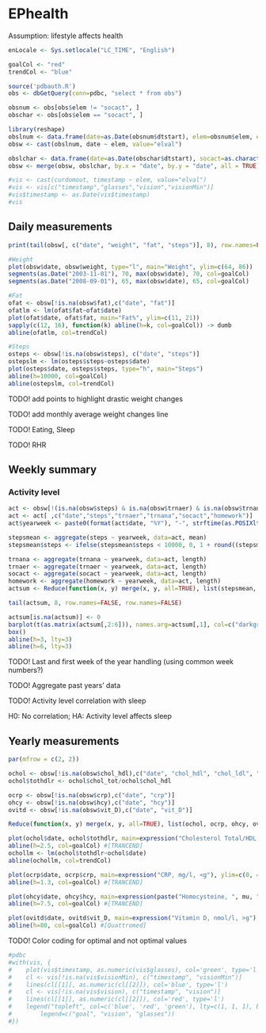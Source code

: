 EPhealth
========================================================
Assumption: lifestyle affects health
```r

enLocale <- Sys.setlocale("LC_TIME", "English")

goalCol <- "red"
trendCol <- "blue"

source('pdbauth.R')
obs <- dbGetQuery(conn=pdbc, "select * from obs")

obsnum <- obs[obs$elem != "socact", ]
obschar <- obs[obs$elem == "socact", ]

library(reshape)
obslnum <- data.frame(date=as.Date(obsnum$dtstart), elem=obsnum$elem, elval=as.numeric(obsnum$elval))
obsw <- cast(obslnum, date ~ elem, value="elval")

obslchar <- data.frame(date=as.Date(obschar$dtstart), socact=as.character(obschar$elval))
obsw <- merge(obsw, obslchar, by.x = "date", by.y = "date", all = TRUE)

#vis <- cast(curdomout, timestamp ~ elem, value="elval")
#vis <- vis[c("timestamp","glasses","vision","visionMin")]
#vis$timestamp <- as.Date(vis$timestamp)
#vis
```
## Daily measurements

```r
print(tail(obsw[, c("date", "weight", "fat", "steps")], 8), row.names=FALSE)

#Weight
plot(obsw$date, obsw$weight, type="l", main="Weight", ylim=c(64, 86))
segments(as.Date("2003-11-01"), 70, max(obsw$date), 70, col=goalCol)
segments(as.Date("2008-09-01"), 65, max(obsw$date), 65, col=goalCol)

#Fat
ofat <- obsw[!is.na(obsw$fat),c("date", "fat")]
ofatlm <- lm(ofat$fat~ofat$date)
plot(ofat$date, ofat$fat, main="Fat%", ylim=c(11, 21))
sapply(c(12, 16), function(k) abline(h=k, col=goalCol)) -> dumb
abline(ofatlm, col=trendCol)

#Steps
osteps <- obsw[!is.na(obsw$steps), c("date", "steps")]
ostepslm <- lm(osteps$steps~osteps$date)
plot(osteps$date, osteps$steps, type="h", main="Steps")
abline(h=10000, col=goalCol)
abline(ostepslm, col=trendCol)
```

TODO! add points to highlight drastic weight changes

TODO! add monthly average weight changes line

TODO! Eating, Sleep

TODO! RHR

## Weekly summary
### Activity level

```r
act <- obsw[!(is.na(obsw$steps) & is.na(obsw$trnaer) & is.na(obsw$trnana)), ]
act <- act[ ,c("date","steps","trnaer","trnana","socact","homework")]
act$yearweek <- paste0(format(act$date, "%Y"), "-", strftime(as.POSIXlt(act$date), format="%W"))

stepsmean <- aggregate(steps ~ yearweek, data=act, mean)
stepsmean$steps <- ifelse(stepsmean$steps < 10000, 0, 1 + round((stepsmean$steps-10000)/5000))

trnana <- aggregate(trnana ~ yearweek, data=act, length)
trnaer <- aggregate(trnaer ~ yearweek, data=act, length)
socact <- aggregate(socact ~ yearweek, data=act, length)
homework <- aggregate(homework ~ yearweek, data=act, length)
actsum <- Reduce(function(x, y) merge(x, y, all=TRUE), list(stepsmean, trnana, trnaer, socact, homework))

tail(actsum, 8, row.names=FALSE, row.names=FALSE)

actsum[is.na(actsum)] <- 0
barplot(t(as.matrix(actsum[,2:6])), names.arg=actsum[,1], col=c("darkgreen", "darkred", "darkblue", "yellow","white"), ylim=c(0, 10), legend.text=T, args.legend=list(ncol=4, x="topleft"))
box()
abline(h=3, lty=3)
abline(h=6, lty=3)
```
TODO! Last and first week of the year handling (using common week numbers?)

TODO! Aggregate past years' data

TODO! Activity level correlation with sleep

H0: No correlation; HA: Activity level affects sleep

## Yearly measurements

```r
par(mfrow = c(2, 2))

ochol <- obsw[!is.na(obsw$chol_hdl),c("date", "chol_hdl", "chol_ldl", "chol_tot")]
ochol$tothdlr <- ochol$chol_tot/ochol$chol_hdl

ocrp <- obsw[!is.na(obsw$crp),c("date", "crp")]
ohcy <- obsw[!is.na(obsw$hcy),c("date", "hcy")]
ovitd <- obsw[!is.na(obsw$vit_D),c("date", "vit_D")]

Reduce(function(x, y) merge(x, y, all=TRUE), list(ochol, ocrp, ohcy, ovitd))

plot(ochol$date, ochol$tothdlr, main=expression("Cholesterol Total/HDL ratio, <g"), ylim=c(1, 6))
abline(h=2.5, col=goalCol) #[TRANCEND]
ochollm <- lm(ochol$tothdlr~ochol$date)
abline(ochollm, col=trendCol)

plot(ocrp$date, ocrp$crp, main=expression("CRP, mg/l, <g"), ylim=c(0, 4))
abline(h=1.3, col=goalCol) #[TRANCEND]

plot(ohcy$date, ohcy$hcy, main=expression(paste("Homocysteine, ", mu, "mol/l, <g")), ylim=c(3, 16))
abline(h=7.5, col=goalCol) #[TRANCEND]

plot(ovitd$date, ovitd$vit_D, main=expression("Vitamin D, nmol/l, >g"), ylim=c(20, 100))
abline(h=80, col=goalCol) #[Quattromed]
```

TODO! Color coding for optimal and not optimal values

```r
#pdbc
#with(vis, {
#    plot(vis$timestamp, as.numeric(vis$glasses), col='green', type='l', ylim=c(-6, 1))
#    cl <- vis[!is.na(vis$visionMin), c("timestamp", "visionMin")]
#    lines(cl[[1]], as.numeric(cl[[2]]), col='blue', type='l')
#    cl <- vis[!is.na(vis$vision), c("timestamp", "vision")]
#    lines(cl[[1]], as.numeric(cl[[2]]), col='red', type='l')    
#    legend("topleft", col=c('blue', 'red', 'green'), lty=c(1, 1, 1), bty='n',
#        legend=c("goal", "vision", "glasses"))
#})
```